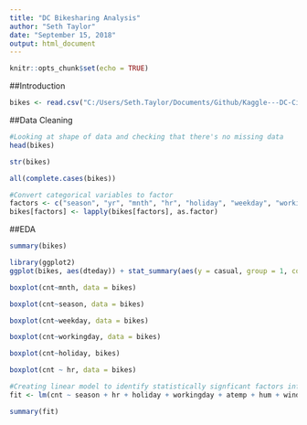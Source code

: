 ```yaml
---
title: "DC Bikesharing Analysis"
author: "Seth Taylor"
date: "September 15, 2018"
output: html_document
---
```


```r
knitr::opts_chunk$set(echo = TRUE)
```

##Introduction


```r
bikes <- read.csv("C:/Users/Seth.Taylor/Documents/Github/Kaggle---DC-City-Bikesharing/Data/hour.csv")
```

##Data Cleaning

```r
#Looking at shape of data and checking that there's no missing data
head(bikes)

str(bikes)

all(complete.cases(bikes))
```

```r
#Convert categorical variables to factor
factors <- c("season", "yr", "mnth", "hr", "holiday", "weekday", "workingday", "weathersit")
bikes[factors] <- lapply(bikes[factors], as.factor)
```

##EDA

```r
summary(bikes)
```

```r
library(ggplot2)
ggplot(bikes, aes(dteday)) + stat_summary(aes(y = casual, group = 1, color = "casual"), fun.y = mean, geom = "line") + stat_summary(aes(y = registered, group = 1, color = "registered"), fun.y = mean, geom = "line") + theme(axis.text.x = element_blank())
```

```r
boxplot(cnt~mnth, data = bikes)
```

```r
boxplot(cnt~season, data = bikes)
```

```r
boxplot(cnt~weekday, data = bikes)
```

```r
boxplot(cnt~workingday, data = bikes)
```

```r
boxplot(cnt~holiday, bikes)
```
```r
boxplot(cnt ~ hr, data = bikes)
```


```r
#Creating linear model to identify statistically signficant factors influencing count of bikes
fit <- lm(cnt ~ season + hr + holiday + workingday + atemp + hum + windspeed + weathersit, data = bikes)

summary(fit)
```
